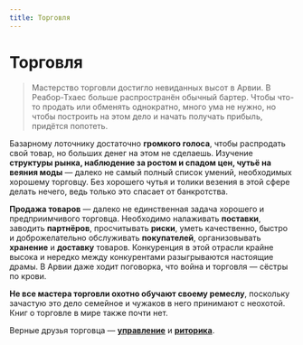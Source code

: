 ```yaml
---
title: Торговля
---
```


# Торговля
>Мастерство торговли достигло невиданных высот в Арвии. В Реабор-Тхаес больше распространён обычный бартер. Чтобы что-то продать или обменять однократно, много ума не нужно, но чтобы построить на этом дело и начать получать прибыль, придётся попотеть.

Базарному лоточнику достаточно **громкого голоса**, чтобы распродать свой товар, но больших денег на этом не сделаешь. Изучение **структуры рынка, наблюдение за ростом и спадом цен, чутьё на веяния моды** — далеко не самый полный список умений, необходимых хорошему торговцу. Без хорошего чутья и толики везения в этой сфере делать нечего, ведь только это спасает от банкротства.

**Продажа товаров** — далеко не единственная задача хорошего и предприимчивого торговца. Необходимо налаживать **поставки**, заводить **партнёров**, просчитывать **риски**, уметь качественно, быстро и доброжелательно обслуживать **покупателей**, организовывать **хранение** и **доставку** товаров. Конкуренция в этой отрасли крайне высока и нередко между конкурентами разыгрываются настоящие драмы. В Арвии даже ходит поговорка, что война и торговля — сёстры по крови.

**Не все мастера торговли охотно обучают своему ремеслу**, поскольку зачастую это дело семейное и чужаков в него принимают с неохотой. Книг о торговле в мире также почти нет.

Верные друзья торговца — [**управление**](../management) и [**риторика**](../rhetoric).

<NiheriaRuler decorate />
